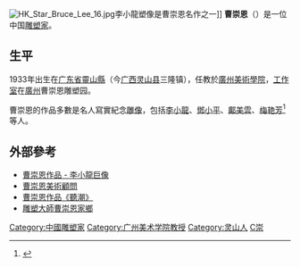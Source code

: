 [[File:HK_Star_Bruce_Lee_16.jpg|thumb]]李小龍塑像是曹崇恩名作之一]]
'''曹崇恩'''（{{bd|1933年||catIdx=Cao,曹}}）是一位中国[[雕塑家|雕塑家]]。

==生平==
1933年出生在[[广东省|广东省]][[靈山縣|靈山縣]]（今[[广西|广西]][[灵山县|灵山县]]三隆镇），任教於[[廣州美術學院|廣州美術學院]]，[[工作室|工作室]]在[[廣州|廣州]]曹崇恩雕塑园。

曹崇恩的作品多數是名人寫實紀念[[雕像|雕像]]，包括[[李小龍|李小龍]]、[[鄧小平|鄧小平]]、[[鄺美雲|鄺美雲]]、[[梅艳芳|梅艳芳]]<ref >{{cite web |url=http://ent.qq.com/a/20140716/009769.htm |language= |title=刘德华为梅艳芳铜像题字：香港的女儿 |publisher=腾讯娱乐 |date=2014-07-16 |accessdate= |archive-date=2014-07-20 |archive-url=https://web.archive.org/web/20140720161310/http://ent.qq.com/a/20140716/009769.htm |dead-url=no }}</ref>等人。

== 外部參考 ==
{{reflist}}
* [http://news.southcn.com/gdnews/nanyuedadi/content/2008-10/23/content_4663565.htm 曹崇恩作品 - 李小龍巨像] {{Wayback|url=http://news.southcn.com/gdnews/nanyuedadi/content/2008-10/23/content_4663565.htm |date=20081023225255 }}
* [https://web.archive.org/web/20090108165424/http://www.fsonline.com.cn/news/foshan/bxsh/200707310049.htm 曹崇恩美術顧問]
* [https://web.archive.org/web/20160304083643/http://gzdaily.dayoo.com/html/2008-12/18/content_412991.htm 曹崇恩作品《聽潮》]
* [http://qzrb.gxnews.com.cn/news/20081218/cjxw/163509.htm 雕塑大師曹崇恩家鄉]{{dead link|date=2018年3月 |bot=InternetArchiveBot |fix-attempted=yes }}

{{DEFAULTSORT:C}}
[[Category:中國雕塑家|Category:中國雕塑家]]
[[Category:广州美术学院教授|Category:广州美术学院教授]]
[[Category:灵山人|Category:灵山人]]
[[Category:曹姓|C崇]]